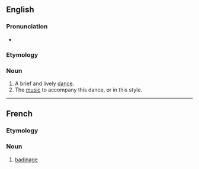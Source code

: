 ==English==

===Pronunciation===
* {{IPA|/ˈbæd.ɪn.ɹi/|lang=en}}

===Etymology===
{{bor|en|fr|badinerie}}

===Noun===
{{en-noun}}

# A brief and lively [[dance]].
# The [[music]] to accompany this dance, or in this style.

----

==French==

===Etymology===
{{suffix|badiner|erie|lang=fr}}

===Noun===
{{fr-noun|f}}

# [[badinage]]